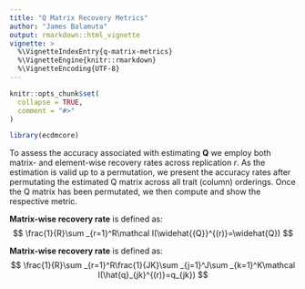```yaml
---
title: "Q Matrix Recovery Metrics"
author: "James Balamuta"
output: rmarkdown::html_vignette
vignette: >
  %\VignetteIndexEntry{q-matrix-metrics}
  %\VignetteEngine{knitr::rmarkdown}
  %\VignetteEncoding{UTF-8}
---
```


```r
knitr::opts_chunk$set(
  collapse = TRUE,
  comment = "#>"
)
```

```r
library(ecdmcore)
```

To assess the accuracy associated with estimating $\mathbf{Q}$ we employ both
matrix- and element-wise recovery rates across replication $r$. 
As the estimation is valid up to a permutation, we present the accuracy rates 
after permutating the estimated Q matrix across all trait (column) orderings.
Once the Q matrix has been permutated, we then compute and show
the respective metric.

**Matrix-wise recovery rate** is defined as:
$$
\frac{1}{R}\sum _{r=1}^R\mathcal I(\widehat{{Q}}^{(r)}=\widehat{Q})
$$

**Matrix-wise recovery rate** is defined as:
$$
\frac{1}{R}\sum _{r=1}^R\frac{1}{JK}\sum _{j=1}^J\sum _{k=1}^K\mathcal I(\hat{q}_{jk}^{(r)}=q_{jk})
$$
